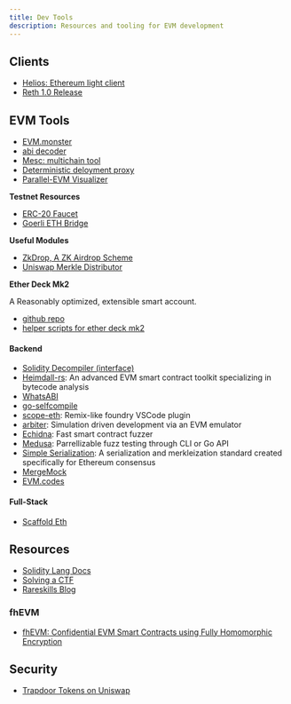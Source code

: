 ```yaml
---
title: Dev Tools
description: Resources and tooling for EVM development
---
```


## Clients

- [Helios: Ethereum light client](https://github.com/a16z/helios)
- [Reth 1.0 Release](https://www.paradigm.xyz/2024/06/reth-prod)

## EVM Tools 

- [EVM.monster](https://evm.monster/)
- [abi decoder](https://evm.monster/decoder)
- [Mesc: multichain tool](https://paradigmxyz.github.io/mesc/what_is_mesc.html)
- [Deterministic deloyment proxy](https://github.com/Arachnid/deterministic-deployment-proxy)
- [Parallel-EVM Visualizer](https://par.tryghost.xyz/)

**Testnet Resources**

- [ERC-20 Faucet](https://github.com/bokkypoobah/WeenusTokenFaucet?tab=readme-ov-file)
- [Goerli ETH Bridge](https://testnetbridge.com/)

**Useful Modules**

- [ZkDrop, A ZK Airdrop Scheme](https://github.com/a16z/zkdrops)
- [Uniswap Merkle Distributor](https://github.com/Uniswap/merkle-distributor)

**Ether Deck Mk2**

A Reasonably optimized, extensible smart account.

- [github repo](https://github.com/jtriley-eth/ether-deck-mk2)
- [helper scripts for ether deck mk2](https://github.com/jtriley-eth/decktools-mk2?tab=readme-ov-file)

#### **Backend**

- [Solidity Decompiler (interface)](https://ethervm.io/decompile)
- [Heimdall-rs](https://github.com/Jon-Becker/heimdall-rs): An advanced EVM smart contract toolkit specializing in bytecode analysis
- [WhatsABI](https://github.com/shazow/whatsabi)
- [go-selfcompile](https://github.com/shazow/go-selfcompile)
- [scope-eth](https://marketplace.visualstudio.com/items?itemName=popular.scope-eth): Remix-like foundry VSCode plugin
- [arbiter](https://github.com/primitivefinance/arbiter): Simulation driven development via an EVM emulator
- [Echidna](https://github.com/crytic/echidna): Fast smart contract fuzzer
- [Medusa](https://github.com/crytic/medusa): Parrellizable fuzz testing through CLI or Go API
- [Simple Serialization](https://simpleserialize.com/): A serialization and merkleization standard created specifically for Ethereum consensus
- [MergeMock](https://github.com/protolambda/mergemock)
- [EVM.codes](https://www.evm.codes/?fork=shanghai)


#### **Full-Stack**

- [Scaffold Eth](https://github.com/scaffold-eth/scaffold-eth-2)

## Resources

- [Solidity Lang Docs](https://docs.soliditylang.org/en/v0.8.21/)
- [Solving a CTF](https://x.com/vinami/status/1728482477965213760?s=20)
- [Rareskills Blog](https://www.rareskills.io/blog)


### fhEVM

- [fhEVM: Confidential EVM Smart Contracts using Fully Homomorphic Encryption](https://github.com/zama-ai/fhevm/blob/main/fhevm-whitepaper.pdf)

## Security

- [Trapdoor Tokens on Uniswap](https://twitter.com/0xflashmine/status/1781417942954938526)